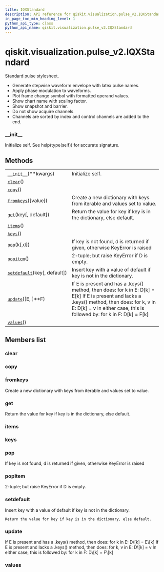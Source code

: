 ```yaml
---
title: IQXStandard
description: API reference for qiskit.visualization.pulse_v2.IQXStandard
in_page_toc_min_heading_level: 1
python_api_type: class
python_api_name: qiskit.visualization.pulse_v2.IQXStandard
---
```


# qiskit.visualization.pulse\_v2.IQXStandard

<Class id="qiskit.visualization.pulse_v2.IQXStandard" isDedicatedPage={true} github="https://github.com/qiskit/qiskit/tree/stable/0.17/qiskit/visualization/pulse_v2/stylesheet.py" signature="IQXStandard(**kwargs)" modifiers="class">
  Standard pulse stylesheet.

  *   Generate stepwise waveform envelope with latex pulse names.
  *   Apply phase modulation to waveforms.
  *   Plot frame change symbol with formatted operand values.
  *   Show chart name with scaling factor.
  *   Show snapshot and barrier.
  *   Do not show acquire channels.
  *   Channels are sorted by index and control channels are added to the end.

  ### \_\_init\_\_

  <Function id="qiskit.visualization.pulse_v2.IQXStandard.__init__" signature="__init__(**kwargs)">
    Initialize self. See help(type(self)) for accurate signature.
  </Function>

  ## Methods

  |                                                                                                                                               |                                                                                                                                                                                                                               |
  | --------------------------------------------------------------------------------------------------------------------------------------------- | ----------------------------------------------------------------------------------------------------------------------------------------------------------------------------------------------------------------------------- |
  | [`__init__`](#qiskit.visualization.pulse_v2.IQXStandard.__init__ "qiskit.visualization.pulse_v2.IQXStandard.__init__")(\*\*kwargs)            | Initialize self.                                                                                                                                                                                                              |
  | [`clear`](#qiskit.visualization.pulse_v2.IQXStandard.clear "qiskit.visualization.pulse_v2.IQXStandard.clear")()                               |                                                                                                                                                                                                                               |
  | [`copy`](#qiskit.visualization.pulse_v2.IQXStandard.copy "qiskit.visualization.pulse_v2.IQXStandard.copy")()                                  |                                                                                                                                                                                                                               |
  | [`fromkeys`](#qiskit.visualization.pulse_v2.IQXStandard.fromkeys "qiskit.visualization.pulse_v2.IQXStandard.fromkeys")(\[value])              | Create a new dictionary with keys from iterable and values set to value.                                                                                                                                                      |
  | [`get`](#qiskit.visualization.pulse_v2.IQXStandard.get "qiskit.visualization.pulse_v2.IQXStandard.get")(key\[, default])                      | Return the value for key if key is in the dictionary, else default.                                                                                                                                                           |
  | [`items`](#qiskit.visualization.pulse_v2.IQXStandard.items "qiskit.visualization.pulse_v2.IQXStandard.items")()                               |                                                                                                                                                                                                                               |
  | [`keys`](#qiskit.visualization.pulse_v2.IQXStandard.keys "qiskit.visualization.pulse_v2.IQXStandard.keys")()                                  |                                                                                                                                                                                                                               |
  | [`pop`](#qiskit.visualization.pulse_v2.IQXStandard.pop "qiskit.visualization.pulse_v2.IQXStandard.pop")(k\[,d])                               | If key is not found, d is returned if given, otherwise KeyError is raised                                                                                                                                                     |
  | [`popitem`](#qiskit.visualization.pulse_v2.IQXStandard.popitem "qiskit.visualization.pulse_v2.IQXStandard.popitem")()                         | 2-tuple; but raise KeyError if D is empty.                                                                                                                                                                                    |
  | [`setdefault`](#qiskit.visualization.pulse_v2.IQXStandard.setdefault "qiskit.visualization.pulse_v2.IQXStandard.setdefault")(key\[, default]) | Insert key with a value of default if key is not in the dictionary.                                                                                                                                                           |
  | [`update`](#qiskit.visualization.pulse_v2.IQXStandard.update "qiskit.visualization.pulse_v2.IQXStandard.update")(\[E, ]\*\*F)                 | If E is present and has a .keys() method, then does: for k in E: D\[k] = E\[k] If E is present and lacks a .keys() method, then does: for k, v in E: D\[k] = v In either case, this is followed by: for k in F: D\[k] = F\[k] |
  | [`values`](#qiskit.visualization.pulse_v2.IQXStandard.values "qiskit.visualization.pulse_v2.IQXStandard.values")()                            |                                                                                                                                                                                                                               |

  ## Members list

  ### clear

  <Function id="qiskit.visualization.pulse_v2.IQXStandard.clear" signature="clear() → None. Remove all items from D." />

  ### copy

  <Function id="qiskit.visualization.pulse_v2.IQXStandard.copy" signature="copy() → a shallow copy of D" />

  ### fromkeys

  <Function id="qiskit.visualization.pulse_v2.IQXStandard.fromkeys" signature="fromkeys(value=None, /)">
    Create a new dictionary with keys from iterable and values set to value.
  </Function>

  ### get

  <Function id="qiskit.visualization.pulse_v2.IQXStandard.get" signature="get(key, default=None, /)">
    Return the value for key if key is in the dictionary, else default.
  </Function>

  ### items

  <Function id="qiskit.visualization.pulse_v2.IQXStandard.items" signature="items() → a set-like object providing a view on D’s items" />

  ### keys

  <Function id="qiskit.visualization.pulse_v2.IQXStandard.keys" signature="keys() → a set-like object providing a view on D’s keys" />

  ### pop

  <Function id="qiskit.visualization.pulse_v2.IQXStandard.pop" signature="pop(k[, d]) → v, remove specified key and return the corresponding value.">
    If key is not found, d is returned if given, otherwise KeyError is raised
  </Function>

  ### popitem

  <Function id="qiskit.visualization.pulse_v2.IQXStandard.popitem" signature="popitem() → (k, v), remove and return some (key, value) pair as a">
    2-tuple; but raise KeyError if D is empty.
  </Function>

  ### setdefault

  <Function id="qiskit.visualization.pulse_v2.IQXStandard.setdefault" signature="setdefault(key, default=None, /)">
    Insert key with a value of default if key is not in the dictionary.

    Return the value for key if key is in the dictionary, else default.
  </Function>

  ### update

  <Function id="qiskit.visualization.pulse_v2.IQXStandard.update" signature="update([E, ]**F) → None. Update D from dict/iterable E and F.">
    If E is present and has a .keys() method, then does: for k in E: D\[k] = E\[k] If E is present and lacks a .keys() method, then does: for k, v in E: D\[k] = v In either case, this is followed by: for k in F: D\[k] = F\[k]
  </Function>

  ### values

  <Function id="qiskit.visualization.pulse_v2.IQXStandard.values" signature="values() → an object providing a view on D’s values" />
</Class>


